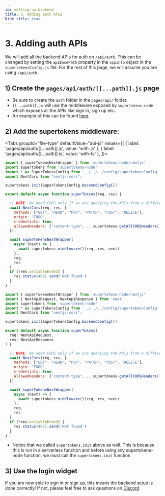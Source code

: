```yaml
---
id: setting-up-backend
title: 3. Adding auth APIs
hide_title: true
---
```


<!-- COPY DOCS -->
<!-- ./thirdpartyemailpassword/nextjs/setting-up-backend.mdx -->


# 3. Adding auth APIs

We will add all the backend APIs for auth on `/api/auth`. This can be changed by setting the `apiBasePath` property in the `appInfo` object in the `supertokensConfig.js` file. For the rest of this page, we will assume you are using `/api/auth`.

## 1) Create the `pages/api/auth/[[...path]].js` page
- Be sure to create the `auth` folder in the `pages/api/` folder.
- `[[...path]].js` will use the middleware exposed by `supertokens-node` which exposes all the APIs like sign in, sign up etc..
- An example of this can be found [here](https://github.com/supertokens/next.js/blob/canary/examples/with-supertokens/pages/api/auth/%5B%5B...path%5D%5D.js).

## 2) Add the supertokens middleware:

<Tabs
groupId="file-type"
defaultValue="api-js"
values={[
{ label: 'pages/api/auth/[[...path]].js', value: 'with-js' },
{ label: 'pages/api/auth/[[...path]].ts', value: 'with-ts' },
]}>

<TabItem value="with-js">

```jsx
import { superTokensNextWrapper } from 'supertokens-node/nextjs'
import supertokens from 'supertokens-node'
import * as SuperTokensConfig from '../../../config/supertokensConfig'
import NextCors from "nextjs-cors";

supertokens.init(SuperTokensConfig.backendConfig())

export default async function superTokens(req, res) {

  // NOTE: We need CORS only if we are querying the APIs from a different origin
  await NextCors(req, res, {
    methods: ["GET", "HEAD", "PUT", "PATCH", "POST", "DELETE"],
    origin: "TODO",
    credentials: true,
    allowedHeaders: ["content-type", ...supertokens.getAllCORSHeaders()],
  });

  await superTokensNextWrapper(
    async (next) => {
      await supertokens.middleware()(req, res, next)
    },
    req,
    res
  )
  if (!res.writableEnded) {
    res.status(404).send('Not found')
  }
}
```

</TabItem>

<TabItem value ="with-ts">

```jsx
import { superTokensNextWrapper } from 'supertokens-node/nextjs'
import { NextApiRequest, NextApiResponse } from 'next'
import supertokens from 'supertokens-node'
import * as SuperTokensConfig from '../../../config/supertokensConfig'
import NextCors from "nextjs-cors";

supertokens.init(SuperTokensConfig.backendConfig())

export default async function superTokens(
  req: NextApiRequest,
  res: NextApiResponse
) {

  // NOTE: We need CORS only if we are querying the APIs from a different origin
  await NextCors(req, res, {
    methods: ["GET", "HEAD", "PUT", "PATCH", "POST", "DELETE"],
    origin: "TODO",
    credentials: true,
    allowedHeaders: ["content-type", ...supertokens.getAllCORSHeaders()],
  });

  await superTokensNextWrapper(
    async (next) => {
      await supertokens.middleware()(req, res, next)
    },
    req,
    res
  )
  if (!res.writableEnded) {
    res.status(404).send('Not found')
  }
}
```
</TabItem>

</Tabs>

- Notice that we called `supertokens.init` above as well. This is because this is run in a serverless function and before using any supertokens-node function, we must call the `supertokens.init` function.

## 3) Use the login widget
If you are now able to sign in or sign up, this means the backend setup is done correctly! If not, please feel free to ask questions on [Discord](https://supertokens.io/discord)
